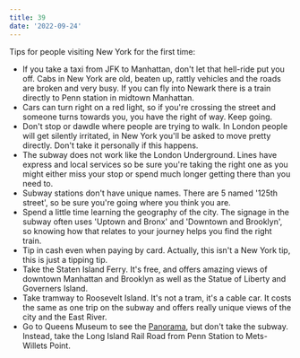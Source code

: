 ```yaml
---
title: 39
date: '2022-09-24'
---
```


Tips for people visiting New York for the first time:

- If you take a taxi from JFK to Manhattan, don't let that hell-ride put you off. Cabs in New York are old, beaten up, rattly vehicles and the roads are broken and very busy. If you can fly into Newark there is a train directly to Penn station in midtown Manhattan.
- Cars can turn right on a red light, so if you're crossing the street and someone turns towards you, you have the right of way. Keep going.
- Don't stop or dawdle where people are trying to walk. In London people will get silently irritated, in New York you'll be asked to move pretty directly. Don't take it personally if this happens.
- The subway does not work like the London Underground. Lines have express and local services so be sure you're taking the right one as you might either miss your stop or spend much longer getting there than you need to.
- Subway stations don't have unique names. There are 5 named '125th street', so be sure you're going where you think you are.
- Spend a little time learning the geography of the city. The signage in the subway often uses 'Uptown and Bronx' and 'Downtown and Brooklyn', so knowing how that relates to your journey helps you find the right train.
- Tip in cash even when paying by card. Actually, this isn't a New York tip, this is just a tipping tip.
- Take the Staten Island Ferry. It's free, and offers amazing views of downtown Manhattan and Brooklyn as well as the Statue of Liberty and Governers Island.
- Take tramway to Roosevelt Island. It's not a tram, it's a cable car. It costs the same as one trip on the subway and offers really unique views of the city and the East River.
- Go to Queens Museum to see the [Panorama](https://queensmuseum.org/2013/10/panorama-of-the-city-of-new-york), but don't take the subway. Instead, take the Long Island Rail Road from Penn Station to Mets-Willets Point.
